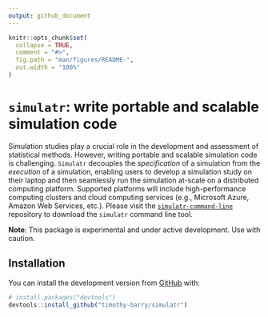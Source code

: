 ```yaml
---
output: github_document
---
```


<!-- README.md is generated from README.Rmd. Please edit that file -->

```r
knitr::opts_chunk$set(
  collapse = TRUE,
  comment = "#>",
  fig.path = "man/figures/README-",
  out.width = "100%"
)
```

# `simulatr`: write portable and scalable simulation code

Simulation studies play a crucial role in the development and assessment of statistical methods. However, writing portable and scalable simulation code is challenging. `Simulatr` decouples the *specification* of a simulation from the *execution* of a simulation, enabling users to develop a simulation study on their laptop and then seamlessly run the simulation at-scale on a distributed computing platform. Supported platforms will include high-performance computing clusters and cloud computing services (e.g., Microsoft Azure, Amazon Web Services, etc.). Please visit the [`simulatr-command-line`](https://github.com/timothy-barry/simulatr-command-line) repository to download the `simulatr` command line tool.

**Note**: This package is experimental and under active development. Use with caution.

## Installation

You can install the development version from [GitHub](https://github.com/) with:

``` r
# install.packages("devtools")
devtools::install_github("timothy-barry/simulatr")
```

